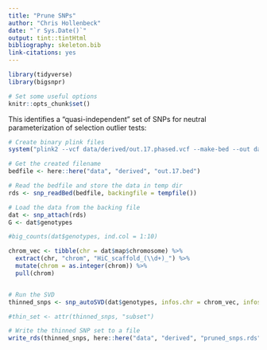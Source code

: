 ```yaml
---
title: "Prune SNPs"
author: "Chris Hollenbeck"
date: "`r Sys.Date()`"
output: tint::tintHtml
bibliography: skeleton.bib
link-citations: yes
---
```


```r
library(tidyverse)
library(bigsnpr)

# Set some useful options 
knitr::opts_chunk$set()

```

This identifies a "quasi-independent" set of SNPs for neutral parameterization of selection outlier tests:

```r
# Create binary plink files
system("plink2 --vcf data/derived/out.17.phased.vcf --make-bed --out data/derived/out.17 --allow-extra-chr")

# Get the created filename
bedfile <- here::here("data", "derived", "out.17.bed")

# Read the bedfile and store the data in temp dir
rds <- snp_readBed(bedfile, backingfile = tempfile())

# Load the data from the backing file
dat <- snp_attach(rds)
G <- dat$genotypes

#big_counts(dat$genotypes, ind.col = 1:10)

chrom_vec <- tibble(chr = dat$map$chromosome) %>%
  extract(chr, "chrom", "HiC_scaffold_(\\d+)_") %>%
  mutate(chrom = as.integer(chrom)) %>%
  pull(chrom)


# Run the SVD
thinned_snps <- snp_autoSVD(dat$genotypes, infos.chr = chrom_vec, infos.pos = dat$map$physical.pos, roll.size = 5, int.min.size = 10)

#thin_set <- attr(thinned_snps, "subset")

# Write the thinned SNP set to a file
write_rds(thinned_snps, here::here("data", "derived", "pruned_snps.rds"))
```


